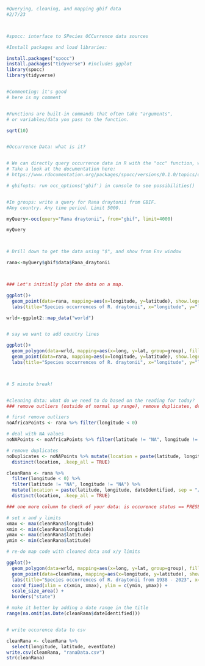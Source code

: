 

```r
#Querying, cleaning, and mapping gbif data
#2/7/23



#spocc: interface to SPecies OCCurrence data sources

#Install packages and load libraries:

install.packages("spocc")
install.packages("tidyverse") #includes ggplot
library(spocc)
library(tidyverse)


#Commenting: it's good
# here is my comment


#Functions are built-in commands that often take "arguments",
# or variables/data you pass to the function.

sqrt(10)


#Occurrence Data: what is it?


# We can directly query occurrence data in R with the "occ" function, which is part of the spocc package.
# Take a look at the documentation here:
# https://www.rdocumentation.org/packages/spocc/versions/0.1.0/topics/occ

# gbifopts: run occ_options('gbif') in console to see possibilities()


#In groups: write a query for Rana draytonii from GBIF. 
#Any country. Any time period. Limit 5000.

myQuery<-occ(query="Rana draytonii", from="gbif", limit=4000)

myQuery



# Drill down to get the data using "$", and show from Env window

rana<-myQuery$gbif$data$Rana_draytonii



### Let's initially plot the data on a map.

ggplot()+
  geom_point(data=rana, mapping=aes(x=longitude, y=latitude), show.legend=FALSE)+
  labs(title="Species occurrences of R. draytonii", x="longitude", y="latitude")

wrld<-ggplot2::map_data("world")


# say we want to add country lines

ggplot()+
  geom_polygon(data=wrld, mapping=aes(x=long, y=lat, group=group), fill="grey75", colour="grey60")+
  geom_point(data=rana, mapping=aes(x=longitude, y=latitude), show.legend=FALSE)+
  labs(title="Species occurrences of R. draytonii", x="longitude", y="latitude")



# 5 minute break!


#cleaning data: what do we need to do based on the reading for today? 
### remove outliers (outside of normal sp range), remove duplicates, deal with NA values

# first remove outliers
noAfricaPoints <- rana %>% filter(longitude < 0)

# deal with NA values
noNAPoints <- noAfricaPoints %>% filter(latitude != "NA", longitude != "NA")

# remove duplicates
noDuplicates <- noNAPoints %>% mutate(location = paste(latitude, longitude, dateIdentified, sep = "/")) %>%
  distinct(location, .keep_all = TRUE)

cleanRana <- rana %>% 
  filter(longitude < 0) %>% 
  filter(latitude != "NA", longitude != "NA") %>% 
  mutate(location = paste(latitude, longitude, dateIdentified, sep = "/")) %>%
  distinct(location, .keep_all = TRUE)

### one more column to check of your data: is occurence status == PRESENT ? 

# set x and y limits
xmax <- max(cleanRana$longitude)
xmin <- min(cleanRana$longitude)
ymax <- max(cleanRana$latitude)
ymin <- min(cleanRana$latitude)

# re-do map code with cleaned data and x/y limits

ggplot()+
  geom_polygon(data=wrld, mapping=aes(x=long, y=lat, group=group), fill="grey75", colour="grey60")+
  geom_point(data=cleanRana, mapping=aes(x=longitude, y=latitude), show.legend=FALSE)+
  labs(title="Species occurrences of R. draytonii from 1938 - 2023", x="longitude", y="latitude") +
  coord_fixed(xlim = c(xmin, xmax), ylim = c(ymin, ymax)) +
  scale_size_area() +
  borders("state")

# make it better by adding a date range in the title
range(na.omit(as.Date(cleanRana$dateIdentified)))


# write occurence data to csv

cleanRana <- cleanRana %>% 
  select(longitude, latitude, eventDate)
write.csv(cleanRana, "ranaData.csv")
str(cleanRana)



```

